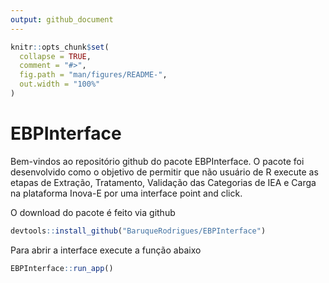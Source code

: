 ```yaml
---
output: github_document
---
```


<!-- README.md is generated from README.Rmd. Please edit that file -->

```r
knitr::opts_chunk$set(
  collapse = TRUE,
  comment = "#>",
  fig.path = "man/figures/README-",
  out.width = "100%"
)
```

# EBPInterface

Bem-vindos ao repositório github do pacote EBPInterface. O pacote foi desenvolvido como o objetivo de permitir que não usuário de R execute as etapas de Extração, Tratamento, Validação das Categorias de IEA e Carga na plataforma Inova-E por uma interface point and click.

O download do pacote é feito via github


```r
devtools::install_github("BaruqueRodrigues/EBPInterface")
```

Para abrir a interface execute a função abaixo

```r
EBPInterface::run_app()
```

